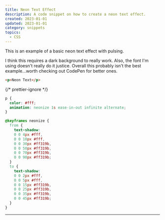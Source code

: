 ```yaml
---
title: Neon Text Effect
description: A code snippet on how to create a neon text effect.
created: 2023-01-01
updated: 2023-01-01
category: snippets
topics:
  - CSS
---
```


This is an example of a basic neon text effect with pulsing.

I think this requires a dark background to really work. Also, the font I'm using doesn't really do it justice. Overall this probably isn't the best example...worth checking out CodePen for better ones.

<NeonText />

```html
<p>Neon Text</p>
```

{/* prettier-ignore */}
```css
p {
  color: #fff;
  animation: neonize 1s ease-in-out infinite alternate;
}

@keyframes neonize {
  from {
    text-shadow:
    0 0 4px #fff,
    0 0 10px #fff,
    0 0 30px #ff319b,
    0 0 50px #ff319b,
    0 0 70px #ff319b,
    0 0 90px #ff319b;
  }
  to {
    text-shadow:
    0 0 2px #fff,
    0 0 5px #fff,
    0 0 15px #ff319b,
    0 0 25px #ff319b,
    0 0 35px #ff319b,
    0 0 45px #ff319b;
  }
}
```

---

<LastUpdated updated={updated} />
